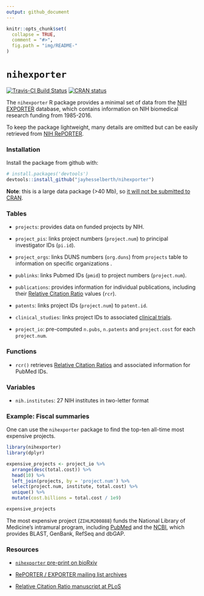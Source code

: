 ```yaml
---
output: github_document
---
```


```r
knitr::opts_chunk$set(
  collapse = TRUE,
  comment = "#>",
  fig.path = "img/README-"
)
```

# `nihexporter`

[![Travis-CI Build Status](https://travis-ci.org/jayhesselberth/nihexporter.png?branch=master)](https://travis-ci.org/jayhesselberth/nihexporter) [![CRAN status](https://www.r-pkg.org/badges/version/nihexporter)](https://www.r-pkg.org/badges/version/nihexporter)

The `nihexporter` R package provides a minimal set of data from the [NIH EXPORTER](http://exporter.nih.gov/default.aspx) database, which contains information on NIH biomedical research funding from 1985-2016.

To keep the package lightweight, many details are omitted but can be easily retrieved from [NIH RePORTER](https://projectreporter.nih.gov/).

### Installation

Install the package from github with:
  
```r
# install.packages('devtools')
devtools::install_github("jayhesselberth/nihexporter")
```

**Note**: this is a large data package (>40 Mb), so [it will not be submitted to CRAN](http://thecoatlessprofessor.com/programming/size-and-limitations-of-packages-on-cran/).

### Tables

* `projects`: provides data on funded projects by NIH.

* `project_pis`: links project numbers (`project.num`) to principal investigator IDs (`pi.id`).

* `project_orgs`: links DUNS numbers (`org.duns`) from `projects` table to information on specific organizations .

* `publinks`: links Pubmed IDs (`pmid`) to project numbers (`project.num`).

* `publications`: provides information for individual publications, including their [Relative Citation Ratio](https://icite.od.nih.gov) values (`rcr`). 

* `patents`: links project IDs (`project.num`) to `patent.id`.

* `clinical_studies`: links project IDs to associated [clinical trials](https://clinicaltrials.gov/).

* `project_io`: pre-computed `n.pubs`, `n.patents` and `project.cost` for each `project.num`.

### Functions

* `rcr()` retrieves [Relative Citation Ratios](https://icite.od.nih.gov/) and associated information for PubMed IDs.

### Variables

* `nih.institutes`: 27 NIH institutes in two-letter format 

### Example: Fiscal summaries

One can use the `nihexporter` package to find the top-ten all-time most expensive projects.

```r
library(nihexporter)
library(dplyr)

expensive_projects <- project_io %>%
  arrange(desc(total.cost)) %>%
  head(10) %>%
  left_join(projects, by = 'project.num') %>%
  select(project.num, institute, total.cost) %>% 
  unique() %>%
  mutate(cost.billions = total.cost / 1e9)

expensive_projects
```

The most expensive project (`ZIHLM200888`) funds the National Library of Medicine's intramural program, including [PubMed](http://pubmed.com) and the [NCBI](https://www.ncbi.nlm.nih.gov/), which provides BLAST, GenBank, RefSeq and dbGAP.

### Resources

- [`nihexporter` pre-print on bioRxiv](http://biorxiv.org/content/early/2015/12/02/033456)

- [RePORTER / EXPORTER mailing list archives](https://list.nih.gov/cgi-bin/wa.exe?A0=NIH-REPORT-PUBLIC-L)

- [Relative Citation Ratio manuscript at PLoS](http://journals.plos.org/plosbiology/article?id=10.1371/journal.pbio.1002541)

